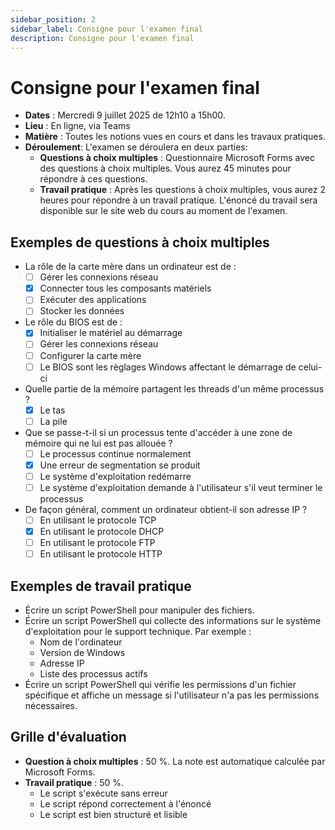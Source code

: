```yaml
---
sidebar_position: 2
sidebar_label: Consigne pour l'examen final
description: Consigne pour l'examen final
---
```


# Consigne pour l'examen final

- **Dates** : Mercredi 9 juillet 2025 de 12h10 a 15h00.
- **Lieu** : En ligne, via Teams
- **Matière** : Toutes les notions vues en cours et dans les travaux pratiques.
- **Déroulement**: L'examen se déroulera en deux parties:
    - **Questions à choix multiples** : Questionnaire Microsoft Forms
      avec des questions à choix multiples. Vous aurez 45 minutes pour répondre à
      ces questions.
    - **Travail pratique** : Après les questions à choix multiples, vous
      aurez 2 heures pour répondre à un travail pratique. L'énoncé du travail
      sera disponible sur le site web du cours au moment de l'examen.

## Exemples de questions à choix multiples

- La rôle de la carte mère dans un ordinateur est de :
  - [ ] Gérer les connexions réseau
  - [x] Connecter tous les composants matériels
  - [ ] Exécuter des applications
  - [ ] Stocker les données

- Le rôle du BIOS est de :
  - [x] Initialiser le matériel au démarrage
  - [ ] Gérer les connexions réseau
  - [ ] Configurer la carte mère
  - [ ] Le BIOS sont les règlages Windows affectant le démarrage de celui-ci

- Quelle partie de la mémoire partagent les threads d'un même processus ?
  - [x] Le tas
  - [ ] La pile

- Que se passe-t-il si un processus tente d'accéder à une zone de mémoire
  qui ne lui est pas allouée ?
  - [ ] Le processus continue normalement
  - [x] Une erreur de segmentation se produit
  - [ ] Le système d'exploitation redémarre
  - [ ] Le système d'exploitation demande à l'utilisateur s'il veut terminer le processus

- De façon général, comment un ordinateur obtient-il son adresse IP ?
  - [ ] En utilisant le protocole TCP
  - [x] En utilisant le protocole DHCP
  - [ ] En utilisant le protocole FTP
  - [ ] En utilisant le protocole HTTP

## Exemples de travail pratique

- Écrire un script PowerShell pour manipuler des fichiers.
- Écrire un script PowerShell qui collecte des informations sur le système
  d'exploitation pour le support technique. Par exemple :
  - Nom de l'ordinateur
  - Version de Windows
  - Adresse IP
  - Liste des processus actifs
- Écrire un script PowerShell qui vérifie les permissions d'un fichier
  spécifique et affiche un message si l'utilisateur n'a pas les permissions
  nécessaires.

## Grille d'évaluation

- **Question à choix multiples** : 50 %. La note est automatique calculée par
  Microsoft Forms.
- **Travail pratique** : 50 %.
  - Le script s'exécute sans erreur
  - Le script répond correctement à l'énoncé
  - Le script est bien structuré et lisible
